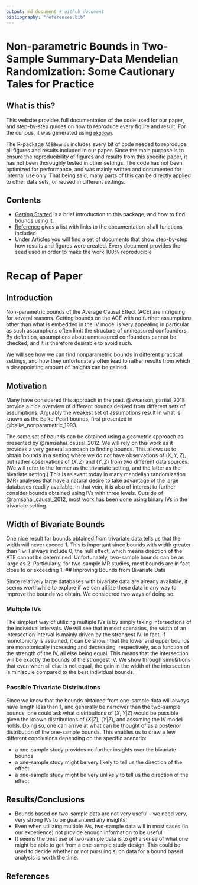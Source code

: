 ```yaml
---
output: md_document # github_document
bibliography: "references.bib"
---
```


# Non-parametric Bounds in Two-Sample Summary-Data Mendelian Randomization: Some Cautionary Tales for Practice

## What is this?

This website provides full documentation of the code used for our paper, and step-by-step guides on how to reproduce every figure and result. For the curious, it was generated using [`pkgdown`](https://pkgdown.r-lib.org). 

The R-package `ACEBounds` includes every bit of code needed to reproduce all figures and results included in our paper. Since the main purpose is to ensure the reproducibility of figures and results from this specific paper, it has not been thoroughly tested in other settings. The code has not been optimized for performance, and was mainly written and documented for internal use only. That being said, many parts of this can be directly applied to other data sets, or reused in different settings. 

## Contents

* [Getting Started](articles/ACEBounds.html) is a brief introduction to this package, and how to find bounds using it.
* [Reference](reference/index.html) gives a list with links to the documentation of all functions included.
* Under [Articles](articles/index.html) you will find a set of documents that show step-by-step how results and figures were created. Every document provides the seed used in order to make the work 100% reproducible

# Recap of Paper

## Introduction

Non-parametric bounds of the Average Causal Effect (ACE) are intriguing for several reasons. Getting bounds on the ACE with no further assumptions other than what is embedded in the IV model is very appealing in particular as such assumptions often limit the structure of unmeasured confounders. By definition, assumptions about unmeasured confounders cannot be checked, and it is therefore desirable to avoid such. 

We will see how we can find nonparametric bounds in different practical settings, and how they unfortunately often lead to rather results from which a disappointing amount of insights can be gained. 

## Motivation

Many have considered this approach in the past. @swanson_partial_2018 provide a nice overview of different bounds derived from different sets of assumptions. Arguably the weakest set of assumptions result in what is known as the Balke-Pearl bounds, first presented in @balke_nonparametric_1993. 

The same set of bounds can be obtained using a geometric approach as presented by @ramsahai_causal_2012. We will rely on this work as it provides a very general approach to finding bounds. This allows us to obtain bounds in a setting where we do not have observations of $(X,Y,Z)$, but rather observations of $(X,Z)$ and $(Y,Z)$ from two different data sources. (We will refer to the former as the trivariate setting, and the latter as the bivariate setting.) This is relevant today in many mendelian randomization (MR) analyses that have a natural desire to take advantage of the large databases readily available. In that vein, it is also of interest to further consider bounds obtained using IVs with three levels. Outside of @ramsahai_causal_2012, most work has been done using binary IVs in the trivariate setting.

## Width of Bivariate Bounds

One nice result for bounds obtained from trivariate data tells us that the width will never exceed $1$. This is important since bounds with width greater than $1$ will always include $0$, the null effect, which means direction of the ATE cannot be determined. Unfortunately, two-sample bounds can be as large as $2$. Particularly, for two-sample MR studies, most bounds are in fact close to or exceeding $1$. 
## Improving Bounds from Bivariate Data

Since relatively large databases with bivariate data are already available, it seems worthwhile to explore if we can utilize these data in any way to improve the bounds we obtain. We considered two ways of doing so.

### Multiple IVs

The simplest way of utilizing multiple IVs is by simply taking intersections of the individual intervals. We will see that in most scenarios, the width of an intersection interval is mainly driven by the strongest IV. In fact, if monotonicity is assumed, it can be shown that the lower and upper bounds are monotonically increasing and decreasing, respectively, as a function of the strength of the IV, all else being equal. This means that the intersection will be exactly the bounds of the strongest IV. We show through simulations that even when all else is not equal, the gain in the width of the intersection is miniscule compared to the best individual bounds.

### Possible Trivariate Distributions

Since we know that the bounds obtained from one-sample data will always have length less than $1$, and generally be narrower than the two-sample bounds, one could ask what distributions of $(X,Y|Z)$ would be possible given the known distributions of $(X|Z)$, $(Y|Z)$, and assuming the IV model holds. Doing so, one can arrive at what can be thought of as a posterior distribution of the one-sample bounds. This enables us to draw a few different conclusions depending on the specific scenario:

* a one-sample study provides no further insights over the bivariate bounds
* a one-sample study might be very likely to tell us the direction of the effect
* a one-sample study might be very unlikely to tell us the direction of the effect


## Results/Conclusions

* Bounds based on two-sample data are not very useful -- we need very, very strong IVs to be guaranteed any insights.
* Even when utilizing multiple IVs, two-sample data will in most cases (in our experience) not provide enough information to be useful.
* It seems the best use of two-sample data is to get a sense of what one might be able to get from a one-sample study design. This could be used to decide whether or not pursuing such data for a bound based analysis is worth the time.


## References
